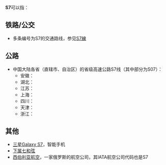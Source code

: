 {{DisambigNav|S|7}}
'''S7'''可以指：

== 铁路/公交 ==
* 多条编号为S7的交通路线，参见[[S7線|S7線]]

== 公路 ==
*中国大陆各省（直辖市、自治区）的省级高速公路S7线（其中部分为S07）：
**安徽：{{China Expwy Name|S07|P=Anhui}}
**湖北：{{China Expwy Name|S7|P=Hubei}}
**江苏：{{China Expwy Name|S7|P=Jiangsu}}
**上海：{{China Expwy Name|S7|P=Shanghai}}
**四川：{{China Expwy Name|S7|P=Sichuan}}
**天津：{{China Expwy Name|S7|P=Tianjin}}
**浙江：{{China Expwy Name|S7|P=Zhejiang}}

== 其他 ==
* [[三星Galaxy_S7|三星Galaxy S7]]，智能手机
* [[下属七和弦|下属七和弦]]
* [[西伯利亚航空|西伯利亚航空]]，一家俄罗斯的航空公司，其IATA航空公司代码也是S7
{{Disambig}}